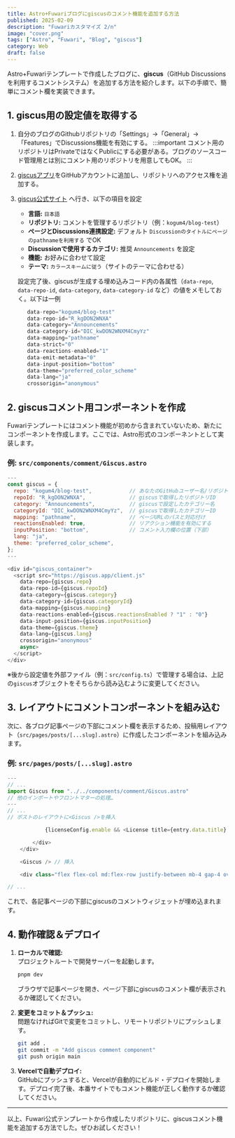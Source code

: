 ```yaml
---
title: Astro+Fuwariブログにgiscusのコメント機能を追加する方法
published: 2025-02-09
description: "Fuwariカスタマイズ 2/n"
image: "cover.png"
tags: ["Astro", "Fuwari", "Blog", "giscus"]
category: Web
draft: false
---
```


Astro+Fuwariテンプレートで作成したブログに、**giscus**（GitHub Discussionsを利用するコメントシステム）を追加する方法を紹介します。以下の手順で、簡単にコメント欄を実装できます。

## 1. giscus用の設定値を取得する

1. 自分のブログのGithubリポジトリの「Settings」→「General」→「Features」でDiscussions機能を有効にする。
  :::important
  コメント用のリポジトリはPrivateではなくPublicにする必要がある。ブログのソースコード管理用とは別にコメント用のリポジトリを用意してもOK。
  :::
2. [giscusアプリ](https://github.com/apps/giscus)をGitHubアカウントに追加し、リポジトリへのアクセス権を追加する。

2. [giscus公式サイト](https://giscus.app/) へ行き、以下の項目を設定
   - **言語:** `日本語`
   - **リポジトリ:** コメントを管理するリポジトリ（例：`kogum4/blog-test`）
   - **ページとDiscussions連携設定:** デフォルト `Discussionのタイトルにページのpathnameを利用する` でOK
   - **Discussionで使用するカテゴリ:** 推奨 `Announcements` を設定
   - **機能:** お好みに合わせて設定
   - **テーマ:** `カラースキームに従う`（サイトのテーマに合わせる）  
   
   設定完了後、giscusが生成する埋め込みコード内の各属性（`data-repo`, `data-repo-id`, `data-category`, `data-category-id` など）の値をメモしておく。以下は一例
   ```javascript
      data-repo="kogum4/blog-test"
      data-repo-id="R_kgDON2WNXA"
      data-category="Announcements"
      data-category-id="DIC_kwDON2WNXM4CmyYz"
      data-mapping="pathname"
      data-strict="0"
      data-reactions-enabled="1"
      data-emit-metadata="0"
      data-input-position="bottom"
      data-theme="preferred_color_scheme"
      data-lang="ja"
      crossorigin="anonymous"
   ```

## 2. giscusコメント用コンポーネントを作成

Fuwariテンプレートにはコメント機能が初めから含まれていないため、新たにコンポーネントを作成します。ここでは、Astro形式のコンポーネントとして実装します。

### 例: `src/components/comment/Giscus.astro`

```javascript
---
const giscus = {
  repo: "kogum4/blog-test",            // あなたのGitHubユーザー名/リポジトリ名
  repoId: "R_kgDON2WNXA",              // giscusで取得したリポジトリID
  category: "Announcements",           // giscusで設定したカテゴリー名
  categoryId: "DIC_kwDON2WNXM4CmyYz",  // giscusで取得したカテゴリーID
  mapping: "pathname",                 // ページURLのパスと対応付け
  reactionsEnabled: true,              // リアクション機能を有効にする
  inputPosition: "bottom",             // コメント入力欄の位置（下部）
  lang: "ja",
  theme: "preferred_color_scheme",
};
---

<div id="giscus_container">
  <script src="https://giscus.app/client.js"
    data-repo={giscus.repo}
    data-repo-id={giscus.repoId}
    data-category={giscus.category}
    data-category-id={giscus.categoryId}
    data-mapping={giscus.mapping}
    data-reactions-enabled={giscus.reactionsEnabled ? "1" : "0"}
    data-input-position={giscus.inputPosition}
    data-theme={giscus.theme}
    data-lang={giscus.lang}
    crossorigin="anonymous"
    async>
  </script>
</div>
```

※後から設定値を外部ファイル（例：`src/config.ts`）で管理する場合は、上記の`giscus`オブジェクトをそちらから読み込むように変更してください。

## 3. レイアウトにコメントコンポーネントを組み込む

次に、各ブログ記事ページの下部にコメント欄を表示するため、投稿用レイアウト（`src/pages/posts/[...slug].astro`）に作成したコンポーネントを組み込みます。

### 例: `src/pages/posts/[...slug].astro`

```javascript
---
// ...
import Giscus from "../../components/comment/Giscus.astro"
// 他のインポートやフロントマターの処理…
---
// ...
// ポストのレイアウトに<Giscus />を挿入

            {licenseConfig.enable && <License title={entry.data.title} slug={entry.slug} pubDate={entry.data.published} class="mb-6 rounded-xl license-container onload-animation"></License>}

        </div>
    </div>

    <Giscus /> // 挿入

    <div class="flex flex-col md:flex-row justify-between mb-4 gap-4 overflow-hidden w-full">

// ...
```

これで、各記事ページの下部にgiscusのコメントウィジェットが埋め込まれます。

## 4. 動作確認＆デプロイ

1. **ローカルで確認:**  
   プロジェクトルートで開発サーバーを起動します。
   ```bash
   pnpm dev
   ```
   ブラウザで記事ページを開き、ページ下部にgiscusのコメント欄が表示されるか確認してください。

2. **変更をコミット＆プッシュ:**  
   問題なければGitで変更をコミットし、リモートリポジトリにプッシュします。
   ```bash
   git add .
   git commit -m "Add giscus comment component"
   git push origin main
   ```

3. **Vercelで自動デプロイ:**  
   GitHubにプッシュすると、Vercelが自動的にビルド・デプロイを開始します。デプロイ完了後、本番サイトでもコメント機能が正しく動作するか確認してください。

---

以上、Fuwari公式テンプレートから作成したリポジトリに、giscusコメント機能を追加する方法でした。ぜひお試しください！